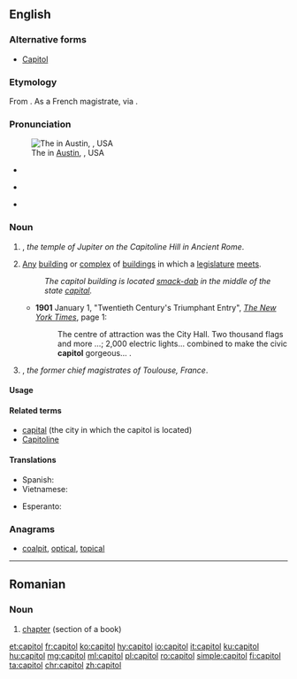 {{also|Capitol}}
==English==

===Alternative forms===
* {{sense|Washington D.C. building for U.S. Congress}} [[Capitol]] {{qualifier|usually capitalized}}

===Etymology===
From {{etyl|la|en}} {{m|la|capitōlium}}. As a French magistrate, via {{etyl|fr}} {{term|capitoul|lang=fr}}.

===Pronunciation===
[[File:Texas State Capitol, Austin, Texas, USA - 20130913.jpg|thumb|upright|The {{w|Texas State Capitol}} in [[w:Austin, Texas|Austin]], {{w|Texas}}, USA]]

* {{a|UK}} {{IPA|/ˈkæp.ɪ.təl/|lang=en}}
* {{a|US}} {{IPA|[ˈkæpɨɾəɫ]|lang=en}}
* {{homophones|lang=en|capital}}

===Noun===
{{en-noun}}

# {{context|historical}} {{altform|Capitol|lang=en}}, ''the temple of Jupiter on the Capitoline Hill in Ancient Rome''.
# [[any|Any]] [[building]] or [[complex]] of [[buildings]] in which a [[legislature]] [[meet]]s.
#: ''The capitol building is located [[smack-dab]] in the middle of the state [[capital]].''
#* '''1901''' January 1, "Twentieth Century's Triumphant Entry", ''[[w:The New York Times|The New York Times]]'', page 1:<!--confirmed on microfilm-->
#*: The centre<!--sic--> of attraction was the City Hall. Two thousand flags and more&nbsp;...; 2,000 electric lights... combined to make the civic '''capitol''' gorgeous...&nbsp;.
# {{context|historical}} {{altform|capitoul|lang=en}}, ''the former chief magistrates of Toulouse, France''.

====Usage====

====Related terms====
* [[capital]] (the city in which the capitol is located)
* [[Capitoline]]

====Translations====
{{trans-see|Capitoline temple of Jupiter|Capitol}}
{{trans-top|Any building where a legislature meets}}
* Spanish: {{t+|es|capitolio|m}}
* Vietnamese: {{t+|vi|thủ phủ}}
{{trans-bottom}}
{{trans-see|particular capitol buildings|Capitol}}
{{trans-see|magistrates of Toulouse, France|capitoul}}

{{checktrans-top}}
* Esperanto: {{t-check|eo|kapitolo}}
{{trans-mid}}
{{trans-bottom}}

===Anagrams===
* [[coalpit#English|coalpit]], [[optical#English|optical]], [[topical#English|topical]]

----

==Romanian==

===Noun===
{{ro-noun|n|capitole}}

# [[chapter]] (section of a book)

[[et:capitol]]
[[fr:capitol]]
[[ko:capitol]]
[[hy:capitol]]
[[io:capitol]]
[[it:capitol]]
[[ku:capitol]]
[[hu:capitol]]
[[mg:capitol]]
[[ml:capitol]]
[[pl:capitol]]
[[ro:capitol]]
[[simple:capitol]]
[[fi:capitol]]
[[ta:capitol]]
[[chr:capitol]]
[[zh:capitol]]